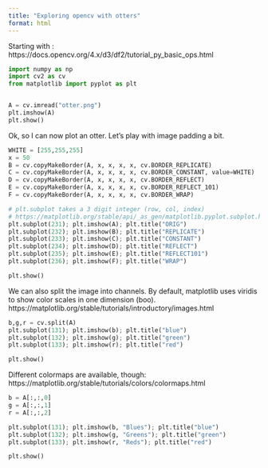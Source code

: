 ```yaml
---
title: "Exploring opencv with otters"
format: html
---
```


Starting with : https://docs.opencv.org/4.x/d3/df2/tutorial_py_basic_ops.html

```python
import numpy as np
import cv2 as cv
from matplotlib import pyplot as plt


A = cv.imread("otter.png")
plt.imshow(A)
plt.show()
```

Ok, so I can now plot an otter. Let's play with image padding a bit.

```python
WHITE = [255,255,255]
x = 50
B = cv.copyMakeBorder(A, x, x, x, x, cv.BORDER_REPLICATE)
C = cv.copyMakeBorder(A, x, x, x, x, cv.BORDER_CONSTANT, value=WHITE)
D = cv.copyMakeBorder(A, x, x, x, x, cv.BORDER_REFLECT)
E = cv.copyMakeBorder(A, x, x, x, x, cv.BORDER_REFLECT_101)
F = cv.copyMakeBorder(A, x, x, x, x, cv.BORDER_WRAP)

# plt.subplot takes a 3 digit integer (row, col, index)
# https://matplotlib.org/stable/api/_as_gen/matplotlib.pyplot.subplot.html
plt.subplot(231); plt.imshow(A); plt.title("ORIG")
plt.subplot(232); plt.imshow(B); plt.title("REPLICATE")
plt.subplot(233); plt.imshow(C); plt.title("CONSTANT")
plt.subplot(234); plt.imshow(D); plt.title("REFLECT")
plt.subplot(235); plt.imshow(E); plt.title("REFLECT101")
plt.subplot(236); plt.imshow(F); plt.title("WRAP")

plt.show()
```

We can also split the image into channels. By default, matplotlib uses viridis to show color scales in one dimension (boo). https://matplotlib.org/stable/tutorials/introductory/images.html

```python
b,g,r = cv.split(A)
plt.subplot(131); plt.imshow(b); plt.title("blue")
plt.subplot(132); plt.imshow(g); plt.title("green")
plt.subplot(133); plt.imshow(r); plt.title("red")

plt.show()
```

Different colormaps are available, though: https://matplotlib.org/stable/tutorials/colors/colormaps.html

```python
b = A[:,:,0]
g = A[:,:,1]
r = A[:,:,2]

plt.subplot(131); plt.imshow(b, "Blues"); plt.title("blue")
plt.subplot(132); plt.imshow(g, "Greens"); plt.title("green")
plt.subplot(133); plt.imshow(r, "Reds"); plt.title("red")

plt.show()
```
